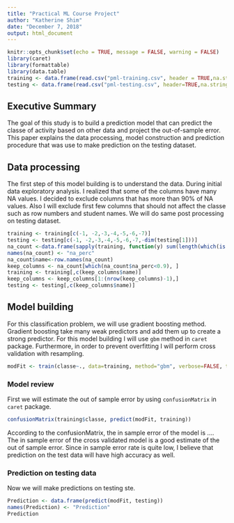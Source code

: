 ```yaml
---
title: "Practical ML Course Project"
author: "Katherine Shim"
date: "December 7, 2018"
output: html_document
---
```



```r
knitr::opts_chunk$set(echo = TRUE, message = FALSE, warning = FALSE)
library(caret)
library(formattable)
library(data.table)
training <- data.frame(read.csv("pml-training.csv", header = TRUE,na.strings=c("", "NA")))
testing <- data.frame(read.csv("pml-testing.csv", header=TRUE,na.strings=c("", "NA")))
```
## Executive Summary
The goal of this study is to build a prediction model that can predict the classe of activity based on other data and project the out-of-sample error. This paper explains the data processing, model construction and prediction procedure that was use to make prediction on the testing dataset.

## Data processing
The first step of this model building is to understand the data. During initial data exploratory analysis. I realized that some of the columns have many NA values. I decided to exclude columns that has more than 90% of NA values. Also I will exclude first few columns that should not affect the classe such as row numbers and student names. We will do same post processing on testing dataset.
```r
training <- training[c(-1, -2,-3,-4,-5,-6,-7)]
testing <- testing[c(-1, -2,-3,-4,-5,-6,-7,-dim(testing[1]))]
na_count <-data.frame(sapply(training, function(y) sum(length(which(is.na(y))))/nrow(training)))
names(na_count) <- "na_perc"
na_count$name<-row.names(na_count)
keep_columns <- na_count[which(na_count$na_perc<0.9), ]
training <- training[,c(keep_columns$name)]
keep_columns <- keep_columns[1:(nrow(keep_columns)-1),]
testing <- testing[,c(keep_columns$name)]
```

## Model building
For this classification problem, we will use gradient boosting method. Gradient boosting take many weak predictors and add them up to create a strong predictor. For this model building I will use `gbm` method in `caret` package. Furthermore, in order to prevent overfitting I will perform cross validation with resampling.
```r
modFit <- train(classe~., data=training, method="gbm", verbose=FALSE, trControl=trainControl(method="cv", number=10, allowParallel=T))
```

### Model review
First we will estimate the out of sample error by using `confusionMatrix` in `caret` package.
```r
confusionMatrix(training$classe, predict(modFit, training))
```
According to the confusionMatrix, the in sample error of the model is .... The in sample error of the cross validated model is a good estimate of the out of sample error. Since in sample error rate is quite low, I believe that prediction on the test data will have high accuracy as well.


### Prediction on testing data
Now we will make predictions on testing ste.
```r
Prediction <- data.frame(predict(modFit, testing))
names(Prediction) <- "Prediction"
Prediction
```





